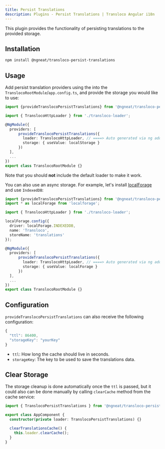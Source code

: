 ```yaml
---
title: Persist Translations
description: Plugins - Persist Translations | Transloco Angular i18n
---
```


This plugin provides the functionality of persisting translations to the provided storage.

## Installation
```bash
npm install @ngneat/transloco-persist-translations
```

## Usage
Add persist translation providers using the into the `TranslocoRootModule`/`app.config.ts`, and provide the storage you would like to use:

```ts title="transloco-root.module.ts"
import {provideTranslocoPersistTranslations} from '@ngneat/transloco-persist-translations';

import { TranslocoHttpLoader } from './transloco-loader';

@NgModule({
  providers: [
      provideTranslocoPersistTranslations({
        loader: TranslocoHttpLoader, // ====> Auto generated via ng add
        storage: { useValue: localStorage }
      })
  ],
  ...
})
export class TranslocoRootModule {}
```

Note that you should **not** include the default loader to make it work.

You can also use an async storage. For example, let's install [localForage](https://github.com/localForage/localForage) and use `IndexedDB`:

```ts title="transloco-root.module.ts"
import {provideTranslocoPersistTranslations} from '@ngneat/transloco-persist-translations';
import * as localForage from 'localforage';

import { TranslocoHttpLoader } from './transloco-loader';

localForage.config({
  driver: localForage.INDEXEDDB,
  name: 'Transloco',
  storeName: 'translations'
});

@NgModule({
  providers: [
      provideTranslocoPersistTranslations({
        loader: TranslocoHttpLoader, // ====> Auto generated via ng add
        storage: { useValue: localForage }
      })
  ],
  ...
})
export class TranslocoRootModule {}
```

## Configuration
`provideTranslocoPersistTranslations` can also receive the following configuration:

```ts
{
  "ttl": 86400,
  "storageKey": "yourKey"
}
```

- `ttl`: How long the cache should live in seconds.
- `storageKey`: The key to be used to save the translations data.

## Clear Storage
The storage cleanup is done automatically once the `ttl` is passed, but it could also can be done manually by calling `clearCache` method from the cache service:

```ts title="app.component.ts"
import { TranslocoPersistTranslations } from '@ngneat/transloco-persist-translations';

export class AppComponent {
  constructor(private loader: TranslocoPersistTranslations) {}

  clearTranslationsCache() {
    this.loader.clearCache();
  }
}
```

